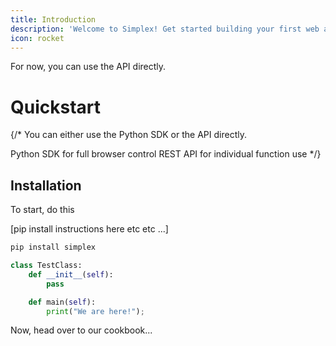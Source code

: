 ```yaml
---
title: Introduction
description: 'Welcome to Simplex! Get started building your first web agent here.'
icon: rocket
---
```


For now, you can use the API directly.

# Quickstart
{/*
You can either use the Python SDK or the API directly.

<CardGroup cols={2}>
  <Card title="Python SDK" icon="python" href="/python-sdk/introduction">
    Python SDK for full browser control
  </Card>
  <Card title="API Reference" icon="code" href="/api-reference/introduction">
    REST API for individual function use
  </Card>
</CardGroup>
*/}

## Installation

To start, do this

[pip install instructions here etc etc ...]

```bash
pip install simplex
```


```python TestClass.py
class TestClass:
    def __init__(self):
        pass

    def main(self):
        print("We are here!");
```
Now, head over to our cookbook...